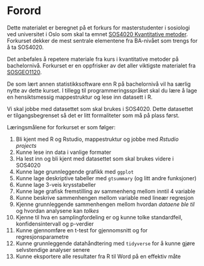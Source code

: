 # Forord {.unnumbered}

Dette materialet er beregnet på et forkurs for masterstudenter i sosiologi ved universitet i Oslo som skal ta emnet [SOS4020 Kvantitative metoder](https://www.uio.no/studier/emner/sv/iss/SOS4020/). Forkurset dekker de mest sentrale elementene fra BA-nivået som trengs for å ta SOS4020. 

Det anbefales å repetere materiale fra kurs i kvantitative metoder på bachelornivå. Forkurset er en oppfrisker av det aller viktigste materialet fra [SOSGEO1120](https://www.uio.no/studier/emner/sv/iss/SOSGEO1120/).

De som lært annen statistikksoftware enn R på bachelornivå vil ha særlig nytte av dette kurset. I tillegg til programmeringsspråket skal du lære å lage en hensiktsmessig mappestruktur og lese inn datasett i R. 

Vi skal jobbe med datasettet som skal brukes i SOS4020. Dette datasettet er tilgangsbegrenset så det er litt formaliteter som må på plass først. 

Læringsmålene for forkurset er som følger:

1)  Bli kjent med R og Rstudio, mappestruktur og jobbe med *Rstudio projects*
2)  Kunne lese inn data i vanlige formater
3)  Ha lest inn og bli kjent med datasettet som skal brukes videre i SOS4020
4)  Kunne lage grunnleggende grafikk med `ggplot`
5)  Kunne lage deskriptive tabeller med `gtsummary` (og litt andre funksjoner)
6)  Kunne lage 3-veis krysstabeller
7)  Kunne lage grafisk fremstilling av sammenheng mellom inntil 4 variable
8)  Kunne beskrive sammenhengen mellom variable med lineær regresjon
9)  Kjenne grunnleggende sammenhengen mellom hvordan *dataene ble til* og hvordan analysene kan *tolkes*
10) Kjenne til hva en samplingfordeling er og kunne tolke standardfeil, konfidensintervall og p-verdier
11) Kunne gjennomføre en t-test for gjennomsnitt og for regresjonsparametre
12) Kunne grunnleggende datahåndtering med `tidyverse` for å kunne gjøre selvstendige analyser senere
13) Kunne eksportere alle resultater fra R til Word på en effektiv måte



